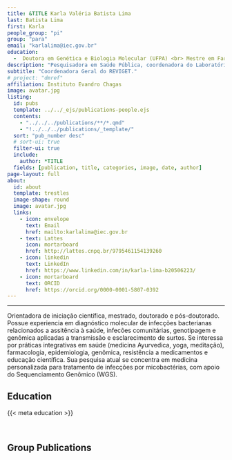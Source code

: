```yaml
---
title: &TITLE Karla Valéria Batista Lima
last: Batista Lima
first: Karla
people_group: "pi"
group: "para"
email: "karlalima@iec.gov.br"
education:
  -  Doutora em Genética e Biologia Molecular (UFPA) <br> Mestre em Farmacologia de Produtos Naturais (UFPA) <br> Graduada em Farmácia (UFPA) | 1994.
description: "Pesquisadora em Saúde Pública, coordenadora do Laboratório de Micobactérias (IEC/SVSA/MS), Profa Adjunta IV (UEPA), Bolsista de Produtividade em Pesquisa nível 2 (CNPq)"
subtitle: "Coordenadora Geral do REVIGET."
# project: "dmref"
affiliation: Instituto Evandro Chagas
image: avatar.jpg
listing:
  id: pubs
  template: ../../_ejs/publications-people.ejs
  contents:
    - "../../../publications/**/*.qmd"
    - "!../../../publications/_template/"
  sort: "pub_number desc"
  # sort-ui: true
  filter-ui: true
  include:
    author: *TITLE
  fields: [publication, title, categories, image, date, author]
page-layout: full
about:
  id: about
  template: trestles
  image-shape: round
  image: avatar.jpg
  links:
    - icon: envelope
      text: Email
      href: mailto:karlalima@iec.gov.br
    - text: Lattes
      icon: mortarboard
      href: http://lattes.cnpq.br/9795461154139260
    - icon: linkedin
      text: LinkedIn
      href: https://www.linkedin.com/in/karla-lima-b20506223/
    - icon: mortarboard
      text: ORCID
      href: https://orcid.org/0000-0001-5807-0392
---
```


<hr>


:::{#about}

Orientadora de iniciação científica, mestrado, doutorado e pós-doutorado. Possue experiencia em diagnóstico molecular de infecções bacterianas relacionados a assitência à saúde, infecões comunitárias, genotipagem e genômica aplicadas a transmissão e esclarecimento de surtos. Se interessa por práticas integrativas em saúde (medicina Ayurvedica, yoga, meditação), farmacologia, epidemiologia, genômica, resistência a medicamentos e educação científica. Sua pesquisa atual se concentra em medicina personalizada para tratamento de infecções por micobactérias, com apoio do Sequenciamento Genômico (WGS).

## Education
{{< meta education >}}

<br>

:::
## Group Publications

:::{#pubs}
:::
